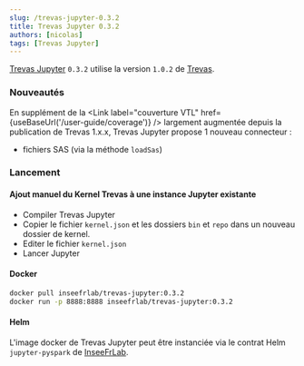 ```yaml
---
slug: /trevas-jupyter-0.3.2
title: Trevas Jupyter 0.3.2
authors: [nicolas]
tags: [Trevas Jupyter]
---
```



[Trevas Jupyter](https://github.com/InseeFrLab/Trevas-Jupyter) `0.3.2` utilise la version `1.0.2` de [Trevas](https://github.com/InseeFr/Trevas).

### Nouveautés

En supplément de la <Link label="couverture VTL" href={useBaseUrl('/user-guide/coverage')} /> largement augmentée depuis la publication de Trevas 1.x.x, Trevas Jupyter propose 1 nouveau connecteur :
- fichiers SAS (via la méthode `loadSas`)

### Lancement

#### Ajout manuel du Kernel Trevas à une instance Jupyter existante

- Compiler Trevas Jupyter
- Copier le fichier `kernel.json` et les dossiers `bin` et `repo` dans un nouveau dossier de kernel.
- Editer le fichier `kernel.json`
- Lancer Jupyter

#### Docker

```bash
docker pull inseefrlab/trevas-jupyter:0.3.2
docker run -p 8888:8888 inseefrlab/trevas-jupyter:0.3.2 
```

#### Helm

L'image docker de Trevas Jupyter peut être instanciée via le contrat Helm `jupyter-pyspark` de [InseeFrLab](https://github.com/InseeFrLab/helm-charts-interactive-services/tree/main).